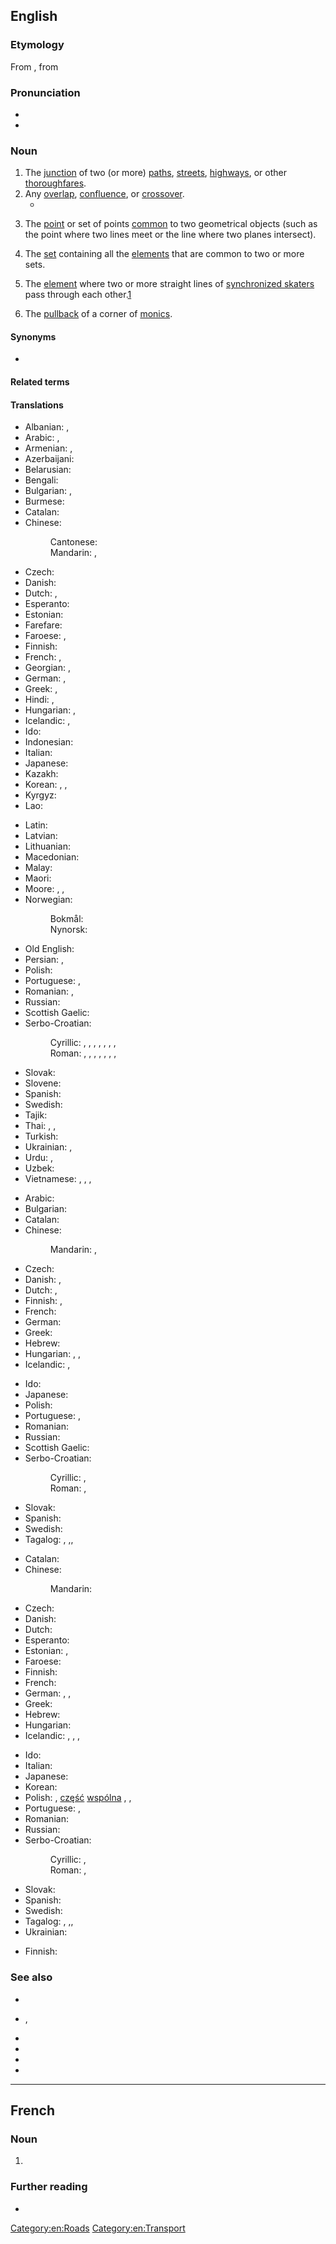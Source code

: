 ==English==
{{wikipedia}}

===Etymology===
From {{etyl|frm|en}} {{m|frm|intersection}}, from {{etyl|la|en}} {{m|la|intersectiō}}

===Pronunciation===
* {{IPA|en|/ˈɪntəɹˌsɛkʃən/|/ˌɪntəɹˈsɛkʃən/}}
* {{audio|en|LL-Q1860 (eng)-Vealhurl-intersection.wav|Audio (RP)}}

===Noun===
{{en-noun}}

# The [[junction]] of two (or more) [[path]]s, [[street]]s, [[highway]]s, or other [[thoroughfare]]s.
# Any [[overlap]], [[confluence]], or [[crossover]].
#* {{quote-book|1=en|year=2015|author=James Lambert|editors=Lan Li, Jamie McKeown and Liming Liu|chapter=Lexicography as a teaching tool: A Hong Kong case study|title=Dictionaries and corpora: Innovations in reference science. Proceedings of ASIALEX 2015 Hong Kong|publisher=The Hong Kong Polytechnic University|location=Hong Kong|page=147|passage=Within this melee of '''intersections''' between English and Cantonese, the students, being themselves bilingually fluent, were able to navigate with perfect ease in communicative contexts where the provenance of a certain term or expression matters little.}}
# {{lb|en|geometry}} The [[point]] or set of points [[common]] to two geometrical objects (such as the point where two lines meet or the line where two planes intersect).
# {{lb|en|set theory}} The [[set]] containing all the [[element]]s that are common to two or more sets.
# {{lb|en|sports}} The [[element]] where two or more straight lines of [[synchronized skating|synchronized skaters]] pass through each other.[http://www.isu.org/vsite/vcontent/content/transnews/0,10869,4844-128590-19728-18885-295370-3787-4771-layout160-129898-news-item,00.html]
# {{lb|en|category theory}} The [[pullback]] of a corner of [[monic]]s.

====Synonyms====
* {{sense|junction of paths}} {{l|en|crossroads}}

====Related terms====
{{rel4|en
|intersect
|intersectional
|intersectionalism
|intersectionalist
|intersectionalistic
|intersectionality
}}

====Translations====
{{trans-top|junction of two or more paths, etc}}
* Albanian: {{t+|sq|ndërprerje|f}}, {{t+|sq|udhëkryq|m}}
* Arabic: {{t|ar|مُفْتَرَق|m}}, {{t|ar|تَقَاطُع|m}}
* Armenian: {{t+|hy|խաչմերուկ}}, {{t+|hy|քառուղի}}
* Azerbaijani: {{t|az|kəsişmə}}
* Belarusian: {{t|be|скрыжава́нне|n|sc=Cyrl}}
* Bengali: {{t|bn|ছেদ}}
* Bulgarian: {{t|bg|кръсто́вище|n}}, {{t+|bg|кръстопъ́т|m}}
* Burmese: {{t+|my|လမ်းဆုံ}}
* Catalan: {{t+|ca|encreuament|m}}
* Chinese:
*: Cantonese: {{t|yue|路口|tr=lou6 hau2}}
*: Mandarin: {{t+|cmn|路口|tr=lùkǒu}}, {{t+|cmn|交叉|tr=jiāochā}}
* Czech: {{t+|cs|křižovatka|f}}
* Danish: {{t+|da|kryds|n}}
* Dutch: {{t+|nl|kruising|f}}, {{t+|nl|kruispunt|m}}
* Esperanto: {{t|eo|kruciĝo}}
* Estonian: {{t|et|ristmik}}
* Farefare: {{t|gur|sorɔpurŋa}}
* Faroese: {{t|fo|vegamót|n}}, {{t|fo|krossvegur|m}}
* Finnish: {{t+|fi|risteys}}
* French: {{t+|fr|carrefour|m}}, {{t+|fr|intersection|f}}
* Georgian: {{t|ka|გზაჯვარედინი}}, {{t|ka|მებოძირი}}
* German: {{t+|de|Kreuzung|f}}, {{t+|de|Straßenkreuzung|f}}
* Greek: {{t+|el|διασταύρωση|f}}, {{t+|el|σταυροδρόμι|n}}
* Hindi: {{t+|hi|चौराहा|m|sc=Deva}}, {{t+|hi|दोराहा|m|sc=Deva}}
* Hungarian: {{t+|hu|útkereszteződés}}, {{t+|hu|csomópont}}
* Icelandic: {{t|is|vegamót|n-p}}, {{t+|is|gatnamót|n-p}}
* Ido: {{t+|io|krucovoyo}}
* Indonesian: {{t+|id|persimpangan}}
* Italian: {{t+|it|incrocio|m}}
* Japanese: {{t+|ja|交差点|tr=こうさてん, kōsaten}}
* Kazakh: {{t|kk|қиылыс}}
* Korean: {{t+|ko|사거리}}, {{t+|ko|네거리}}, {{t+|ko|교차로}}
* Kyrgyz: {{t|ky|жолтоому}}
* Lao: {{t|lo|ທະວິບົດ}}
{{trans-mid}}
* Latin: {{t|la|ambivium|n}}
* Latvian: {{t|lv|krustošanās|m}}
* Lithuanian: {{t|lt|sankryža|f}}
* Macedonian: {{t|mk|крстопат|m|sc=Cyrl}}
* Malay: {{t|ms|persilangan}}
* Maori: {{t|mi|rīpekanga}}
* Moore: {{t|mos|so-baka}}, {{t|mos|so-palempaaga}}, {{t|mos|sotiisi}}
* Norwegian:
*: Bokmål: {{t+|nb|kryss|n}}
*: Nynorsk: {{t|nn|kryss|n}}
* Old English: {{t|ang|ġelǣte|n}}
* Persian: {{t+|fa|تقاطع|tr=taqâto'}}, {{t+|fa|چهارراه|tr=čahâr-râh}}
* Polish: {{t+|pl|skrzyżowanie|n}}
* Portuguese: {{t+|pt|interseção|f}}, {{t+|pt|intersecção|f}}
* Romanian: {{t+|ro|intersecție|f}}, {{t+|ro|intersectare|f}}
* Russian: {{t+|ru|перекрёсток|m}}
* Scottish Gaelic: {{t|gd|eadar-ghearradh|m}}
* Serbo-Croatian:
*: Cyrillic: {{t|sh|кри́жа̄ње|n|sc=Cyrl}}, {{t|sh|ра́скр̄шће|n|sc=Cyrl}}, {{t|sh|ра́скрсница|f|sc=Cyrl}}, {{t|sh|ра́скрӣжје|n|sc=Cyrl}}, {{t|sh|крѝжӣште|n|sc=Cyrl}}, {{t|sh|крижо̀пӯт|m|sc=Cyrl}}, {{t|sh|крижо̀пӯће|n|sc=Cyrl}}, {{t|sh|крсто̀пӯће|n|sc=Cyrl}}
*: Roman: {{t+|sh|krížānje|n}}, {{t+|sh|ráskr̄šće|n}}, {{t+|sh|ráskrsnica|f}}, {{t+|sh|ráskrīžje|n}}, {{t+|sh|krìžīšte|n}}, {{t|sh|križòpūt|m}}, {{t+|sh|križòpūće|n}}, {{t+|sh|krstòpūće|n}}
* Slovak: {{t|sk|križovatka|f}}
* Slovene: {{t+|sl|križišče|n}}
* Spanish: {{t+|es|cruce|m}}
* Swedish: {{t+|sv|korsning|c}}
* Tajik: {{t|tg|чорраҳа}}
* Thai: {{t+|th|สี่แยก||tr=sèe-yâek}}, {{t|th|ทางแยก|tr=taang-yâek}}, {{t|th|ชุมทาง|tr=chum-taang}}
* Turkish: {{t+|tr|kesişme}}
* Ukrainian: {{t|uk|перехре́сток|m|sc=Cyrl}}, {{t|uk|перехре́стя|n|sc=Cyrl}}
* Urdu: {{t|ur|چوراہا|m|tr=caurāhā}}, {{t|ur|تقاطع|tr=taqātu'}}
* Uzbek: {{t+|uz|chorraha}}
* Vietnamese: {{t|vi|ngã đường}}, {{t+|vi|ngã tư}} {{qualifier|four-way intersection}}, {{t+|vi|ngã ba}} {{qualifier|three-way intersection}}, {{t|vi|giao lộ}}
{{trans-bottom}}

{{trans-top|in geometry}}
* Arabic: {{t|ar|تَقَاطُع}}
* Bulgarian: {{t|bg|пресечна точка}}
* Catalan: {{t+|ca|intersecció|f}}
* Chinese:
*: Mandarin: {{t+|cmn|交點|sc=Hani}}, {{t+|cmn|交点|tr=jiāodiǎn|sc=Hani}}
* Czech: {{t|cs|průsečík|m}}
* Danish: {{t|da|skæring}}, {{t|da|skæringspunkt|n}}
* Dutch: {{t+|nl|kruispunt|m}}, {{t|nl|doorsnijding|f}}
* Finnish: {{t+|fi|leikkauspiste}}, {{t+|fi|leikkaus}}
* French: {{t+|fr|intersection|f}}
* German: {{t+|de|Schnittpunkt|m}}
* Greek: {{t+|el|τομή|f}}
* Hebrew: {{t|he|חיתוך}}
* Hungarian: {{t+|hu|metszőpont}}, {{t+|hu|metszéspont}}, {{t+|hu|metszet}}
* Icelandic: {{t|is|sniðmengi|n}}, {{qualifier|a single point of intersection}} {{t|is|skurðpunktur|m}}
{{trans-mid}}
* Ido: {{t+|io|interseko}}
* Japanese: {{t+|ja|交点|tr=こうてん, kōten}}
* Polish: {{t|pl|punkt przecięcia|m}}
* Portuguese: {{t+|pt|interseção|f}}, {{t+|pt|intersecção|f}}
* Romanian: {{t+|ro|intersecție|f}}
* Russian: {{t+|ru|пересече́ние|n}}
* Scottish Gaelic: {{t|gd|eadar-ghearradh|m}}
* Serbo-Croatian:
*: Cyrillic: {{qualifier|Ekavian}} {{t|sh|пре́сек|m|sc=Cyrl}}, {{qualifier|Ijekavian}} {{t|sh|пре́сјек|m|sc=Cyrl}}
*: Roman: {{qualifier|Ekavian}} {{t|sh|prések|m}}, {{qualifier|Ijekavian}} {{t+|sh|présjek|m}}
* Slovak: {{t|sk|priesečník|m}}
* Spanish: {{t+|es|intersección|f}}
* Swedish: {{t+|sv|skärning|c}}
* Tagalog: {{t|tl|bagtasan}}, {{t|tl|pagbagtas}},, {{t+|tl|bagtas}}
{{trans-bottom}}

{{trans-top|in set theory}}
* Catalan: {{t+|ca|intersecció|f}}
* Chinese:
*: Mandarin: {{t+|cmn|交集|tr=jiāojí|sc=Hani}}
* Czech: {{t|cs|průnik|m}}
* Danish: {{t|da|fællesmængde|c}}
* Dutch: {{t+|nl|doorsnede}}
* Esperanto: {{t|eo|komunaĵo}}
* Estonian: {{t|et|ühisosa}}, {{t+|et|lõige}}
* Faroese: {{t|fo|felagsmongd|f}}
* Finnish: {{t+|fi|leikkaus}}
* French: {{t+|fr|intersection|f}}
* German: {{t+|de|Durchschnitt}}, {{t+|de|Schnittmenge|f}}, {{t+|de|Durchschnittsmenge|f}}
* Greek: {{t+|el|τομή|f}}
* Hebrew: {{t|he|חיתוך}}
* Hungarian: {{t+|hu|metszet}}
* Icelandic: {{t|is|sniðmengi|n}}, {{t+|is|snið|n}}, {{t|is|skurðmengi|n}}, {{t|is|skarmengi|n}}
{{trans-mid}}
* Ido: {{t+|io|interseko}}
* Italian: {{t+|it|intersezione|f}}
* Japanese: {{t+|ja|積集合|tr=せきしゅうごう, sekishūgō}}
* Korean: {{t+|ko|교집합}}
* Polish: {{t+|pl|przekrój|m}}, [[część]] [[wspólny|wspólna]] {{g|f}}, {{t+|pl|przecięcie|n}}, {{t|pl|iloczyn zbiorów|m}}
* Portuguese: {{t+|pt|interseção|f}}, {{t+|pt|intersecção|f}}
* Romanian: {{t+|ro|intersecție|f}}
* Russian: {{t+|ru|пересече́ние|n}}
* Serbo-Croatian:
*: Cyrillic: {{qualifier|Ekavian}} {{t|sh|пре́сек|m|sc=Cyrl}}, {{qualifier|Ijekavian}} {{t|sh|пре́сјек|m|sc=Cyrl}}
*: Roman: {{qualifier|Ekavian}} {{t|sh|prések|m}}, {{qualifier|Ijekavian}} {{t+|sh|présjek|m}}
* Slovak: {{t|sk|prienik|m}}
* Spanish: {{t+|es|intersección|f}}
* Swedish: {{t+|sv|snitt|n}}
* Tagalog: {{t|tl|bagtasan}}, {{t|tl|pagbagtas}},, {{t+|tl|bagtas}}
* Ukrainian: {{t|uk|перетин множин}}
{{trans-bottom}}

{{trans-top|two or more straight lines of synchronized skaters passing through each other}}
* Finnish: {{t+|fi|läpimeno}}
{{trans-mid}}
{{trans-bottom}}

===See also===
* {{l|en|corner}}
* {{l|en|crossroad}}, {{l|en|crossroads}}
* {{l|en|junction}}
* {{l|en|overlap}}
* {{l|en|union}}
* {{l|en|∩}}

[[Category:en:Roads]]
[[Category:en:Transport]]

----

==French==

===Noun===
{{fr-noun|f}}

# {{l|en|intersection}}

===Further reading===
* {{R:TLFi}}